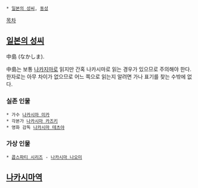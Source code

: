  * [[일본의 성씨]], [[동성]]
[[목차]]

== [[일본의 성씨]] ==
中島 (なかしま).

中島는 보통 [[나카지마]]로 읽지만 간혹 나카시마로 읽는 경우가 있으므로 주의해야 한다. 한자로는 아무 차이가 없으므로 어느 쪽으로 읽는지 알려면 가나 표기를 찾는 수밖에 없다.
=== 실존 인물 ===
 * 가수 [[나카시마 미카]]
 * 각본가 [[나카시마 카즈키]]
 * 영화 감독 [[나카시마 테츠야]]

=== 가상 인물 ===
 * [[콥스파티 시리즈]] - [[나카시마 나오미]]

== [[나카시마역]] ==
